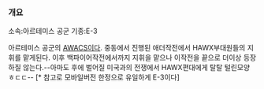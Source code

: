 === 개요 ===
소속:아르테미스 공군
기종:E-3

아르테미스 공군의 [[AWACS]]이다. 중동에서 진행된 애더작전에서 HAWX부대원들의 지휘를 맡게된다. 이후 백파이어작전에서까지 지휘을 맡으나 이작전을 끝으로 더이상 등장 하질 않는다.--아마도 후에 벌어질 미국과의 전쟁에서 HAWX편대에게 탈탈 털린모양 ㅎㄷㄷ-- [* 참고로 모바일버전 한정으로 유일하게 E-3이다] 
